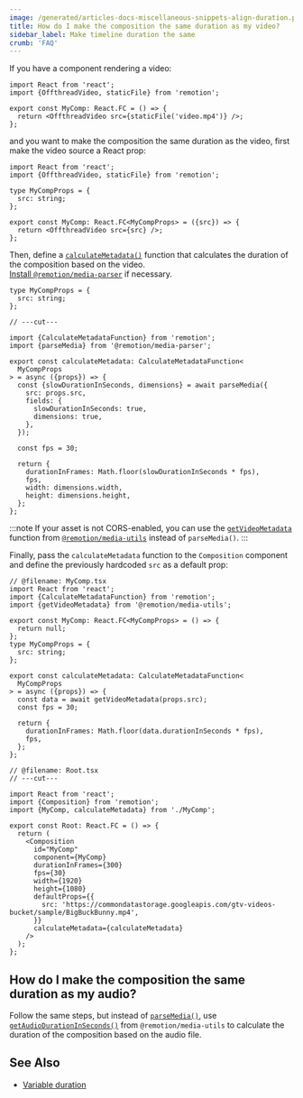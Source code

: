 ```yaml
---
image: /generated/articles-docs-miscellaneous-snippets-align-duration.png
title: How do I make the composition the same duration as my video?
sidebar_label: Make timeline duration the same
crumb: 'FAQ'
---
```


If you have a component rendering a video:

```tsx twoslash title="MyComp.tsx"
import React from 'react';
import {OffthreadVideo, staticFile} from 'remotion';

export const MyComp: React.FC = () => {
  return <OffthreadVideo src={staticFile('video.mp4')} />;
};
```

and you want to make the composition the same duration as the video, first make the video source a React prop:

```tsx twoslash title="MyComp.tsx"
import React from 'react';
import {OffthreadVideo, staticFile} from 'remotion';

type MyCompProps = {
  src: string;
};

export const MyComp: React.FC<MyCompProps> = ({src}) => {
  return <OffthreadVideo src={src} />;
};
```

Then, define a [`calculateMetadata()`](/docs/calculate-metadata) function that calculates the duration of the composition based on the video.  
[Install `@remotion/media-parser`](/docs/media-parser) if necessary.

```tsx twoslash title="MyComp.tsx"
type MyCompProps = {
  src: string;
};

// ---cut---

import {CalculateMetadataFunction} from 'remotion';
import {parseMedia} from '@remotion/media-parser';

export const calculateMetadata: CalculateMetadataFunction<
  MyCompProps
> = async ({props}) => {
  const {slowDurationInSeconds, dimensions} = await parseMedia({
    src: props.src,
    fields: {
      slowDurationInSeconds: true,
      dimensions: true,
    },
  });

  const fps = 30;

  return {
    durationInFrames: Math.floor(slowDurationInSeconds * fps),
    fps,
    width: dimensions.width,
    height: dimensions.height,
  };
};
```

:::note
If your asset is not CORS-enabled, you can use the [`getVideoMetadata`](/docs/get-video-metadata) function from [`@remotion/media-utils`](/docs/media-utils) instead of `parseMedia()`.
:::

Finally, pass the `calculateMetadata` function to the `Composition` component and define the previously hardcoded `src` as a default prop:

```tsx twoslash title="Root.tsx"
// @filename: MyComp.tsx
import React from 'react';
import {CalculateMetadataFunction} from 'remotion';
import {getVideoMetadata} from '@remotion/media-utils';

export const MyComp: React.FC<MyCompProps> = () => {
  return null;
};
type MyCompProps = {
  src: string;
};

export const calculateMetadata: CalculateMetadataFunction<
  MyCompProps
> = async ({props}) => {
  const data = await getVideoMetadata(props.src);
  const fps = 30;

  return {
    durationInFrames: Math.floor(data.durationInSeconds * fps),
    fps,
  };
};

// @filename: Root.tsx
// ---cut---

import React from 'react';
import {Composition} from 'remotion';
import {MyComp, calculateMetadata} from './MyComp';

export const Root: React.FC = () => {
  return (
    <Composition
      id="MyComp"
      component={MyComp}
      durationInFrames={300}
      fps={30}
      width={1920}
      height={1080}
      defaultProps={{
        src: 'https://commondatastorage.googleapis.com/gtv-videos-bucket/sample/BigBuckBunny.mp4',
      }}
      calculateMetadata={calculateMetadata}
    />
  );
};
```

## How do I make the composition the same duration as my audio?

Follow the same steps, but instead of [`parseMedia()`](/docs/media-parser), use [`getAudioDurationInSeconds()`](/docs/get-audio-duration-in-seconds) from `@remotion/media-utils` to calculate the duration of the composition based on the audio file.

## See Also

- [Variable duration](/docs/dynamic-metadata)
